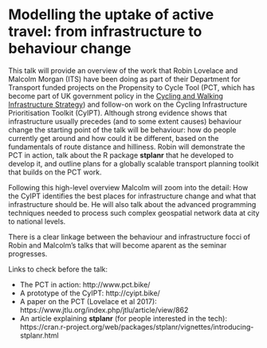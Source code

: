 # Modelling the uptake of active travel: from infrastructure to behaviour change

This talk will provide an overview of the work that Robin Lovelace and Malcolm Morgan (ITS) have been doing as part of their Department for Transport funded projects on the Propensity to Cycle Tool (PCT, which has become part of UK government policy in the [Cycling and Walking Infrastructure Strategy](https://www.gov.uk/government/publications/cycling-and-walking-investment-strategy)) and follow-on work on the Cycling Infrastructure Prioritisation Toolkit (CyIPT).
Although strong evidence shows that infrastructure usually precedes (and to some extent causes) behaviour change the starting point of the talk will be behaviour: how do people currently get around and how could it be different, based on the fundamentals of route distance and hilliness.
Robin will demonstrate the PCT in action, talk about the R package **stplanr** that he developed to develop it, and outline plans for a globally scalable transport planning toolkit that builds on the PCT work.

Following this high-level overview Malcolm will zoom into the detail: How the CyIPT identifies the best places for infrastructure change and what that infrastructure should be. He will also talk about the advanced programming techniques needed to process such complex geospatial network data at city to national levels. 

There is a clear linkage between the behaviour and infrastructure focci of Robin and Malcolm's talks that will become aparent as the seminar progresses.

Links to check before the talk:

- The PCT in action: http://www.pct.bike/
- A prototype of the CyIPT: http://cyipt.bike/
- A paper on the PCT (Lovelace et al 2017): https://www.jtlu.org/index.php/jtlu/article/view/862
- An article explaining **stplanr** (for people interested in the tech): https://cran.r-project.org/web/packages/stplanr/vignettes/introducing-stplanr.html
